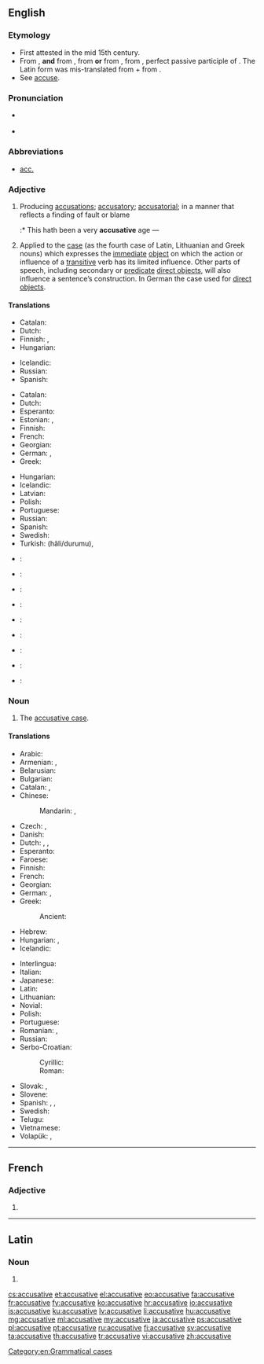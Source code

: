 ==English==
{{wikipedia}}

===Etymology===
* First attested in the mid 15th century.
* From {{etyl|enm|en}}, '''and''' from {{etyl|xno|en}} {{term|accusatif|lang=fro}}, from {{etyl|frm|en}} {{term|acusatif|lang=frm}} '''or''' from {{etyl|la|en}} {{term/t|la|accūsātīvus||of accusing}}, from {{term|accusatus|lang=la}}, perfect passive participle of {{term/t|la|accūsō}}. The Latin form was mis-translated from {{etyl|grc|en}} {{term|αιτιατική|lang=grc}} + {{term|πτώσις|tr=ptōsis||case of that which was caused|lang=grc}} from {{term|αιτία||accusation or cause|lang=grc}}.
* See [[accuse]].

===Pronunciation===
* {{a|US}} {{IPA|/ə.ˈkju.zə.tɪv/}}
* {{audio|en-us-accusative.ogg|Audio (US)}}

===Abbreviations===
* [[acc.]]

===Adjective===
{{en-adj}}

# Producing [[accusation]]s; [[accusatory]]; [[accusatorial]]; in a manner that reflects a finding of fault or blame
#:* This hath been a very '''accusative''' age &mdash; {{w|Sir E. Dering}}
# {{context|grammar|lang=en}} Applied to the [[case]] (as the fourth case of Latin, Lithuanian and Greek nouns) which expresses the [[immediate]] [[direct object|object]] on which the action or influence of a [[transitive]] verb has its limited influence. Other parts of speech, including secondary or [[predicate]] [[direct object]]s, will also influence a sentence’s construction. In German the case used for [[direct object]]s.

====Translations====
{{trans-top|producing accusations; accusatory}}
* Catalan: {{t-|ca|acusatiu}}
* Dutch: {{t+|nl|beschuldigend}}
* Finnish: {{t-|fi|syyttävä}}, {{t-|fi|syyttelevä}}
* Hungarian: {{t-|hu|vádaskodó}}
{{trans-mid}}
* Icelandic: {{t+|is|ásaka|alt=ásakandi}}
* Russian: {{t+|ru|обвинительный}}
* Spanish: {{t+|es|acusativo}}
{{trans-bottom}}

{{trans-top|related to accusative case}}
* Catalan: {{t-|ca|acusatiu}}
* Dutch: {{t+|nl|accusatief}}
* Esperanto: {{t-|eo|akuzativa}}
* Estonian: {{t-|et|sihitav}}, {{t-|et|akusatiiv}}
* Finnish: {{t+|fi|akkusatiivi|alt=akkusatiivi-}}
* French: {{t+|fr|accusatif}}
* Georgian: {{t-|ka|ბრალდებითი}}
* German: {{t+|de|Akkusativ|alt=Akkusativ-}}, {{t-|de|akkusativisch}}
* Greek: {{t+|el|αιτιατική|f}}
{{trans-mid}}
* Hungarian: {{t+|hu|tárgyeset}}
* Icelandic: {{t+|is|þolfall|alt=þolfalls-}}
* Latvian: {{t+|lv|akuzatīvs|m}}
* Polish: {{t-|pl|biernikowy}}
* Portuguese: {{t+|pt|acusativo}}
* Russian: {{t+|ru|винительный}}
* Spanish: {{t+|es|acusativo}}
* Swedish: {{t+|sv|ackusativ}}
* Turkish: {{t+|tr|belirtme}} (hâli/durumu), {{t-|tr|-i hâli}}
{{trans-bottom}}

{{checktrans-top}}
* {{ttbc|bg}}: {{t-|bg|винителен}}
* {{ttbc|fr}}: {{t+|fr|accusatif}}
* {{ttbc|he}}: {{t-|he|יחס הפעול|tr=yakhas ha-pa’ul}}
* {{ttbc|hu}}: {{t+|hu|tárgy}}
* {{ttbc|ia}}: {{t-|ia|accusative}}
* {{ttbc|it}}: {{t+|it|accusativo}}
* {{ttbc|la}}: {{t-|la|accusativus}}
* {{ttbc|pt}}: {{t+|pt|acusativo}}
* {{ttbc|sv}}: {{t+|sv|ackusativ}}
{{trans-bottom}}

===Noun===
{{en-noun}}

# {{context|grammar|lang=en}} The [[accusative case]].

====Translations====
{{trans-top|accusative case}}
* Arabic: {{t-|ar|منصوب|m|tr=manSuub}}
* Armenian: {{t-|hy|հայցական}}, {{t-|hy|հայցական հոլով}}
* Belarusian: {{t-|be|вінавальны склон|m}}
* Bulgarian: {{t-|bg|винителен падеж|m}}
* Catalan: {{t-|ca|acusatiu|m}}, {{t-|ca|cas acusatiu|m}}
* Chinese:
*: Mandarin: {{t|cmn|賓格}}, {{t|cmn|宾格|tr=bīngé}}
* Czech: {{t-|cs|čtvrtý pád|m}}, {{t+|cs|akuzativ|m}}
* Danish: {{t+|da|akkusativ}}
* Dutch: {{t+|nl|accusatief|m}}, {{t-|nl|vierde naamval|m}}, {{t+|nl|lijdend voorwerp|n}}
* Esperanto: {{t+|eo|akuzativo}}
* Faroese: {{t+|fo|hvønnfall|n}}
* Finnish: {{t+|fi|akkusatiivi}}
* French: {{t+|fr|accusatif|m}}
* Georgian: {{t-|ka|ბრალდებითი ბრუნვა}}
* German: {{t+|de|Akkusativ|m}}, {{t+|de|Wenfall|m}}
* Greek: {{t+|el|αιτιατική|f}}
*: Ancient: {{tø|grc|αἰτιατική πτῶσις|f|sc=polytonic}}
* Hebrew: {{t-|he|יחס הפעול|tr=yakhas ha-pa’ul|m}}
* Hungarian: {{t+|hu|tárgyeset}}, {{t-|hu|akkuzatívusz}}
* Icelandic: {{t+|is|þolfall|n}}
{{trans-mid}}
* Interlingua: {{t-|ia|accusativo}}
* Italian: {{t+|it|accusativo|m}}
* Japanese: {{t+|ja|対格|tr=たいかく, taikaku}}
* Latin: {{tø|la|[[casus]] [[accusativus]]|m}}
* Lithuanian: {{t+|lt|galininkas|m}}
* Novial: {{tø|nov|akusative}}
* Polish: {{t+|pl|biernik|m}}
* Portuguese: {{t+|pt|acusativo|m}}
* Romanian: {{t+|ro|acuzativ|n}}, {{t-|ro|caz acuzativ|n}}
* Russian: {{t+|ru|винительный падеж|m}}
* Serbo-Croatian:
*: Cyrillic: {{t-|sh|акузатив|m}}
*: Roman: {{t-|sh|akuzativ|m}}
* Slovak: {{t+|sk|akuzatív|m}}, {{t-|sk|štvrtý pád|m}}
* Slovene: {{t+|sl|tožilnik|m}}
* Spanish: {{t+|es|acusativo|m}}, {{t-|es|caso acusativo|m}}, {{t-|es|complemento directo|m}}
* Swedish: {{t+|sv|ackusativ|c}}
* Telugu: {{t-|te|ద్వితీయా విభక్తి|tr=dvitīyā vibhakti}}
* Vietnamese: {{t-|vi|đối cách}}
* Volapük: {{t-|vo|kimifal}}, {{t+|vo|kusatif}}
{{trans-bottom}}

[[Category:en:Grammatical cases]]

----

==French==

===Adjective===
{{fr-adj-form}} {{f}}

# {{feminine of|accusatif|lang=fr}}

----

==Latin==

===Noun===
{{la-noun-form|accūsātīve}}

# {{inflection of|accūsātīvus||voc|s|lang=la}}

[[cs:accusative]]
[[et:accusative]]
[[el:accusative]]
[[eo:accusative]]
[[fa:accusative]]
[[fr:accusative]]
[[fy:accusative]]
[[ko:accusative]]
[[hr:accusative]]
[[io:accusative]]
[[is:accusative]]
[[ku:accusative]]
[[lv:accusative]]
[[li:accusative]]
[[hu:accusative]]
[[mg:accusative]]
[[ml:accusative]]
[[my:accusative]]
[[ja:accusative]]
[[ps:accusative]]
[[pl:accusative]]
[[pt:accusative]]
[[ru:accusative]]
[[fi:accusative]]
[[sv:accusative]]
[[ta:accusative]]
[[th:accusative]]
[[tr:accusative]]
[[vi:accusative]]
[[zh:accusative]]